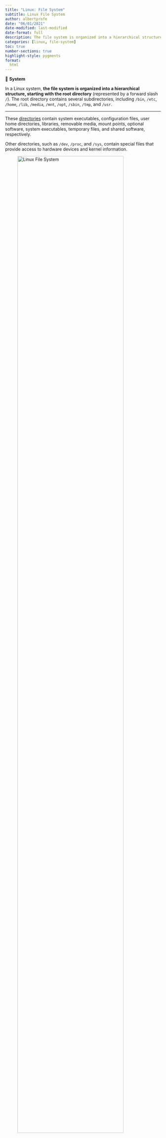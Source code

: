 ```yaml
---
title: "Linux: File System"
subtitle: Linux File System
author: albertprofe
date: "06/01/2021"
date-modified: last-modified
date-format: full
description: The file system is organized into a hierarchical structure, starting with the root directory
categories: [linux, file-system]
toc: true
number-sections: true
highlight-style: pygments
format:
  html
---
```


::: {.summary}

📘 **System**

In a Linux system, **the file system is organized into a hierarchical structure, starting with the root directory** (represented by a forward slash `/`). The root directory contains several subdirectories, including `/bin`, `/etc`, `/home`, `/lib`, `/media`, `/mnt`, `/opt`, `/sbin`, `/tmp`, and `/usr`.
:::

---

These [directories](https://documentation.suse.com/fr-fr/sles/15-GA/html/SLES-all/cha-filesystems.html){.external} contain system executables, configuration files, user home directories, libraries, removable media, mount points, optional software, system executables, temporary files, and shared software, respectively.

Other directories, such as `/dev`, `/proc`, and `/sys`, contain special files that provide access to hardware devices and kernel information.

![Linux File System](/images/linux/filesys.png){width=90%}

![Linux File System, image from [Introduction to Linux, A Hands on Guide, Machtelt Garrels](https://tldp.org/LDP/intro-linux/html/index.html) and [Original webpage by Petersen Gross, modified by William Albritton](https://www2.hawaii.edu/~walbritt/ics240/materials/)](/images/linux/filesys-2.jpg){width=100%}

<!--- navLinks -->
<br><br>
<div class=row>
<br>
<div class='column left previous'>
<br>
[{{< fa solid arrow-left >}} Linux: pipes](/linux/linux-what-pipes.qmd)
<br>
</div>
<br>
<div class='column center'>
<br>
[{{< fa solid arrow-up >}} top](#top)
<br>
</div>
<br>
<div class='column right next'>
<br>
[Linux: Virtual Machines  {{< fa solid arrow-right >}}](/linux/linux-what-vm.qmd)
<br>
</div>
<br>
</div>
